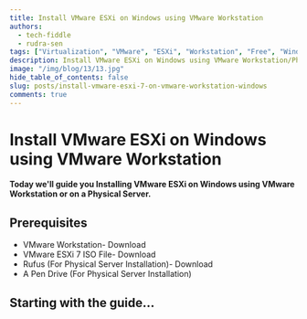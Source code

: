 ---
title: Install VMware ESXi on Windows using VMware Workstation
authors:
  - tech-fiddle
  - rudra-sen
tags: ["Virtualization", "VMware", "ESXi", "Workstation", "Free", "Windows"]
description: Install VMware ESXi on Windows using VMware Workstation/Physical Server.
image: "/img/blog/13/13.jpg"
hide_table_of_contents: false
slug: posts/install-vmware-esxi-7-on-vmware-workstation-windows
comments: true
---

# Install VMware ESXi on Windows using VMware Workstation

**Today we'll guide you Installing VMware ESXi on Windows using VMware Workstation or on a Physical Server.**

<!-- truncate -->

## Prerequisites

- VMware Workstation- Download
- VMware ESXi 7 ISO File- Download
- Rufus (For Physical Server Installation)- Download
- A Pen Drive (For Physical Server Installation)

## Starting with the guide...
